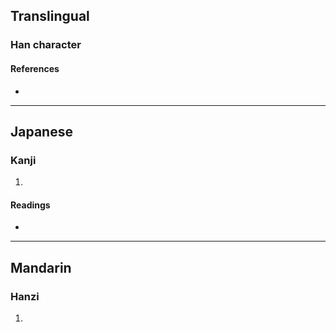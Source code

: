 {{character info/new}}
==Translingual==

===Han character===
{{Han char|rn=96|rad=玉|as=09|sn=13|four=17134|canj=MGNBK|ids=⿰𤣩奐}}

====References====
* {{Han ref|kx=0737.070|dkj=21109|dj=1148.100|hdz=21128.020|uh=744D|ud=29773|bh=DEBD|bd=57021}}

----

==Japanese==

===Kanji===
{{ja-kanji|grade=|rs=玉09}}

# {{defn|lang=ja|sort=玉09}}

====Readings====
* {{ja-readings|on=[[かん]] (kan)|kun=}}

----

==Mandarin==

===Hanzi===
{{cmn-hanzi|pin=[[huàn]] ([[huan4]])|wg=huan<sup>4</sup>}}

# {{defn|lang=cmn|sort=玉09}}
